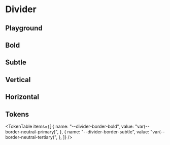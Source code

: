 



<Meta title="Divider" of={DividerStories} />

# Divider

<ThemeSelect />

## Playground

<Canvas of={DividerStories.Default} />
<Controls />

## Bold

<Canvas of={DividerStories.Bold} />

## Subtle

<Canvas of={DividerStories.Subtle} />

## Vertical

<Canvas of={DividerStories.Vertical} />

## Horizontal

<Canvas of={DividerStories.Horizontal} />

## Tokens

<TokenTable
  items={[
    {
      name: "--divider-border-bold",
      value: "var(--border-neutral-primary)",
    },
    {
      name: "--divider-border-subtle",
      value: "var(--border-neutral-tertiary)",
    },
  ]}
/>

<Toaster position="bottom-right" />
